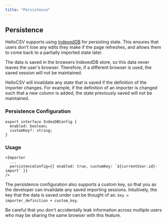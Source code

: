 ```yaml
---
title: "Persistence"
---
```


## Persistence

HelloCSV supports using [IndexedDB](https://developer.mozilla.org/en-US/docs/Web/API/IndexedDB_API) for persisting state. This ensures that users don't lose any edits they make if the page refreshes, and allows them to come back to a partially imported state later.

The data is saved in the browsers IndexedDB store, so this data never leaves the user's browser. Therefore, if a different browser is used, the saved session will not be maintained.

HelloCSV will invalidate any state that is saved if the definition of the importer changes. For example, if the definition of an importer is changed such that a new column is added, the state previously saved will not be maintained.

### Persistence Configuration

```tsx
export interface IndexDBConfig {
  enabled: boolean;
  customKey?: string;
}
```


### Usage

```tsx
<Importer
  ...
  persistenceConfig={{ enabled: true, customKey: `${currentUser.id}-import` }}
/>
```

The persistence configuration also supports a custom key, so that you as the developer can invalidate any saved importing sessions. Intuitively, the key that the data is saved under can be thought of as: `key = importer_definition + custom_key`.

<Warning>
Be careful that you don't accidentally leak information across multiple users who may be sharing the same browser with this feature.
</Warning>

